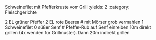  Schweinefilet mit Pfefferkruste vom Grill
:yields: 2
:category: Fleischgerichte

2 EL grüner Pfeffer
2 EL rote Beeren
# mit Mörser grob vermahlen
1 Schweinefilet
0 süßer Senf
# Pfeffer-Rub auf Senf einreiben
  10m direkt grillen (4x wenden für Grillmuster). Dann 20m indirekt grillen

